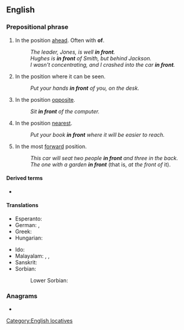 ==English==

===Prepositional phrase===
{{head|en|prepositional phrase}}

# In the position [[ahead]]. Often with '''of'''.
#: ''The leader, Jones, is well '''in front'''.''
#: ''Hughes is '''in front''' of Smith, but behind Jackson.''
#: ''I wasn't concentrating, and I crashed into the car '''in front'''.''
# In the position where it can be seen.
#: ''Put your hands '''in front''' of you, on the desk.''
# In the position [[opposite]].
#: ''Sit '''in front''' of the computer.''
# In the position [[nearest]].
#: ''Put your book '''in front''' where it will be easier to reach.''
# In the most [[forward]] position.
#: ''This car will seat two people '''in front''' and three in the back.''
#: ''The one with a garden '''in front''''' (that is, ''at the front of'' it). 

====Derived terms====
* {{l|en|in front of}}

====Translations====
{{trans-top|in the position ahead}}
* Esperanto: {{t|eo|antaŭe}}
* German: {{t+|de|vorn}}, {{t+|de|vorne}}
* Greek: {{t+|el|μπροστά}}
* Hungarian: {{t+|hu|elöl}}
{{trans-mid}}
* Ido: {{t+|io|avane}}
* Malayalam: {{t+|ml|മുന്നിൽ}}, {{t+|ml|മുന്നെ}}, {{t+|ml|മുമ്പിൽ}}
* Sanskrit: {{t+|sa|पुरस्}}
* Sorbian:
*: Lower Sorbian: {{t|dsb|prězy}}
{{trans-bottom}}

===Anagrams===
* {{anagrams|en|a=finnort|Frinton|frontin'}}

[[Category:English locatives]]